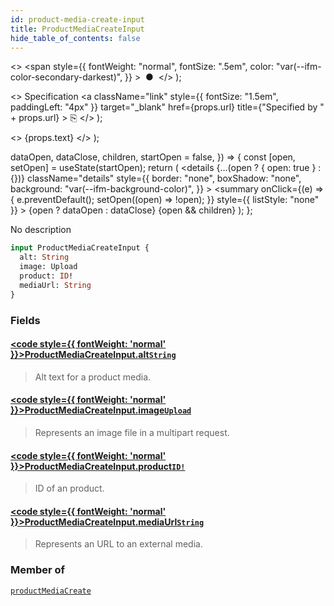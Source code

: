 ```yaml
---
id: product-media-create-input
title: ProductMediaCreateInput
hide_table_of_contents: false
---
```


  <>
    <span
      style={{
        fontWeight: "normal",
        fontSize: ".5em",
        color: "var(--ifm-color-secondary-darkest)",
      }}
    >
      &nbsp;●&nbsp;
    </span>
  </>
);

  <>
    Specification
    <a
      className="link"
      style={{ fontSize: "1.5em", paddingLeft: "4px" }}
      target="\_blank"
      href={props.url}
      title={"Specified by " + props.url}
    >
      ⎘
    </a>
  </>
);

  <>
    <span className={props.class}>{props.text}</span>
  </>
);


  dataOpen,
  dataClose,
  children,
  startOpen = false,
}) => {
  const [open, setOpen] = useState(startOpen);
  return (
    <details
      {...(open ? { open: true } : {})}
      className="details"
      style={{
        border: "none",
        boxShadow: "none",
        background: "var(--ifm-background-color)",
      }}
    >
      <summary
        onClick={(e) => {
          e.preventDefault();
          setOpen((open) => !open);
        }}
        style={{ listStyle: "none" }}
      >
        {open ? dataOpen : dataClose}
      </summary>
      {open && children}
    </details>
  );
};

No description

```graphql
input ProductMediaCreateInput {
  alt: String
  image: Upload
  product: ID!
  mediaUrl: String
}
```

### Fields

#### [<code style={{ fontWeight: 'normal' }}>ProductMediaCreateInput.<b>alt</b></code>](#)<Bullet />[`String`](../../../api-reference/miscellaneous/scalars/string) <Badge class="badge badge--secondary" text="scalar"/>

> Alt text for a product media.

#### [<code style={{ fontWeight: 'normal' }}>ProductMediaCreateInput.<b>image</b></code>](#)<Bullet />[`Upload`](../../../api-reference/miscellaneous/scalars/upload) <Badge class="badge badge--secondary" text="scalar"/>

> Represents an image file in a multipart request.

#### [<code style={{ fontWeight: 'normal' }}>ProductMediaCreateInput.<b>product</b></code>](#)<Bullet />[`ID!`](../../../api-reference/miscellaneous/scalars/id) <Badge class="badge badge--secondary" text="non-null"/> <Badge class="badge badge--secondary" text="scalar"/>

> ID of an product.

#### [<code style={{ fontWeight: 'normal' }}>ProductMediaCreateInput.<b>mediaUrl</b></code>](#)<Bullet />[`String`](../../../api-reference/miscellaneous/scalars/string) <Badge class="badge badge--secondary" text="scalar"/>

> Represents an URL to an external media.

### Member of

[`productMediaCreate`](../../../api-reference/products/mutations/product-media-create) <Badge class="badge badge--secondary" text="mutation"/>
